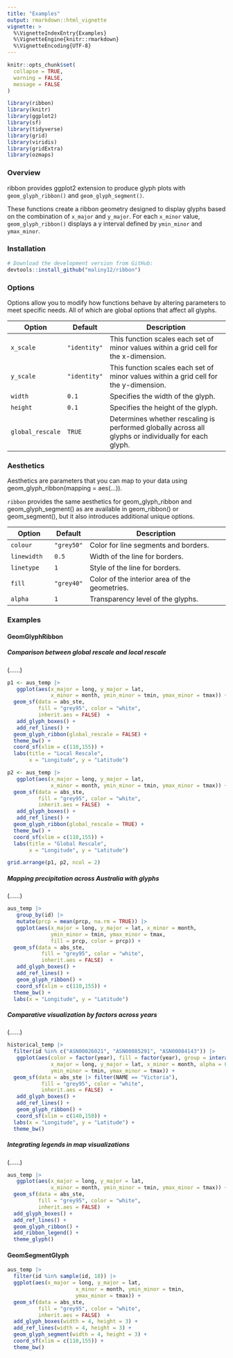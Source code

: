 ```yaml
---
title: "Examples"
output: rmarkdown::html_vignette
vignette: >
  %\VignetteIndexEntry{Examples}
  %\VignetteEngine{knitr::rmarkdown}
  %\VignetteEncoding{UTF-8}
---
```


```r
knitr::opts_chunk$set(
  collapse = TRUE,
  warning = FALSE,
  message = FALSE
)
```

```r
library(ribbon)
library(knitr)
library(ggplot2)
library(sf)
library(tidyverse)
library(grid)
library(viridis)
library(gridExtra)
library(ozmaps)
```
  
### Overview

ribbon provides ggplot2 extension to produce glyph plots with `geom_glyph_ribbon()` and 
`geom_glyph_segment()`.

These functions create a ribbon geometry designed to display glyphs
based on the combination of `x_major` and `y_major`. For each `x_minor`
value, `geom_glyph_ribbon()` displays a y interval defined by
`ymin_minor` and `ymax_minor`. 

### Installation

```r
# Download the development version from GitHub:
devtools::install_github("maliny12/ribbon")
```

### Options

Options allow you to modify how functions behave by altering parameters to meet specific needs. All of which are global options that affect all glyphs.

|Option          | Default      | Description
|--------------- | ------------ | ------------------------------------------------
| `x_scale`         | `"identity"`         | This function scales each set of minor values within a grid cell for the x-dimension.
|`y_scale`      | `"identity"`          | This function scales each set of minor values within a grid cell for the y-dimension.
|`width`         | `0.1`          |  Specifies the width of the glyph.
|`height`     | `0.1`     | Specifies the height of the glyph.
|`global_rescale`      | `TRUE`        | Determines whether rescaling is performed globally across all glyphs or individually for each glyph.

### Aesthetics

Aesthetics are parameters that you can map to your data using geom_glyph_ribbon(mapping = aes(...)).

`ribbon` provides the same aesthetics for geom_glyph_ribbon and geom_glyph_segment() as are available in geom_ribbon() or geom_segment(), but it also introduces additional unique options.

|Option          | Default      | Description
|--------------- | ------------ | ------------------------------------------------
| `colour`         | `"grey50"`         | Color for line segments and borders.
|`linewidth`      | `0.5`          | Width of the line for borders.
|`linetype`         | `1`          |  Style of the line for borders.
|`fill`     | `"grey40"`     | Color of the interior area of the geometries.
|`alpha`      | `1`        | Transparency level of the glyphs. 


### Examples
#### GeomGlyphRibbon
##### Comparison between global rescale and local rescale

(......)

```r

p1 <- aus_temp |>
   ggplot(aes(x_major = long, y_major = lat,
              x_minor = month, ymin_minor = tmin, ymax_minor = tmax)) +
  geom_sf(data = abs_ste,
          fill = "grey95", color = "white",
          inherit.aes = FALSE)  +
   add_glyph_boxes() +
   add_ref_lines() +
  geom_glyph_ribbon(global_rescale = FALSE) +
  theme_bw() +
  coord_sf(xlim = c(110,155)) +
  labs(title = "Local Rescale",
       x = "Longitude", y = "Latitude") 

p2 <- aus_temp |>
   ggplot(aes(x_major = long, y_major = lat,
              x_minor = month, ymin_minor = tmin, ymax_minor = tmax)) +
  geom_sf(data = abs_ste,
          fill = "grey95", color = "white",
          inherit.aes = FALSE)  +
   add_glyph_boxes() +
   add_ref_lines() +
  geom_glyph_ribbon(global_rescale = TRUE) +
  theme_bw() +
  coord_sf(xlim = c(110,155)) +
  labs(title = "Global Rescale",
       x = "Longitude", y = "Latitude") 

grid.arrange(p1, p2, ncol = 2) 

```

##### Mapping precipitation across Australia with glyphs

(......)

```r

aus_temp |>
   group_by(id) |>
   mutate(prcp = mean(prcp, na.rm = TRUE)) |>
   ggplot(aes(x_major = long, y_major = lat, x_minor = month,
              ymin_minor = tmin, ymax_minor = tmax,
              fill = prcp, color = prcp)) +
  geom_sf(data = abs_ste,
           fill = "grey95", color = "white",
           inherit.aes = FALSE)  +
   add_glyph_boxes() +
   add_ref_lines() +
   geom_glyph_ribbon() +
   coord_sf(xlim = c(110,155)) +
  theme_bw() +
  labs(x = "Longitude", y = "Latitude")

```

##### Comparative visualization by factors across years

(......)

```r

historical_temp |>
  filter(id %in% c("ASN00026021", "ASN00085291", "ASN00084143")) |>
   ggplot(aes(color = factor(year), fill = factor(year), group = interaction(year,id),
              x_major = long, y_major = lat, x_minor = month, alpha = 0.5,
              ymin_minor = tmin, ymax_minor = tmax)) +
  geom_sf(data = abs_ste |> filter(NAME == "Victoria"),
           fill = "grey95", color = "white",
           inherit.aes = FALSE)  +
   add_glyph_boxes() +
   add_ref_lines() +
   geom_glyph_ribbon() +
   coord_sf(xlim = c(140,150)) +
  labs(x = "Longitude", y = "Latitude") +
  theme_bw()

```

##### Integrating legends in map visualizations

(......)

```r
aus_temp |>
   ggplot(aes(x_major = long, y_major = lat,
              x_minor = month, ymin_minor = tmin, ymax_minor = tmax)) +
  geom_sf(data = abs_ste,
          fill = "grey95", color = "white",
          inherit.aes = FALSE)  +
  add_glyph_boxes() +
  add_ref_lines() +
  geom_glyph_ribbon() + 
  add_ribbon_legend() + 
  theme_glyph()
```

#### GeomSegmentGlyph

```r
aus_temp |>
  filter(id %in% sample(id, 18)) |>
  ggplot(aes(x_major = long, y_major = lat, 
                      x_minor = month, ymin_minor = tmin, 
                      ymax_minor = tmax)) +
  geom_sf(data = abs_ste,
          fill = "grey95", color = "white",
          inherit.aes = FALSE)  +
  add_glyph_boxes(width = 4, height = 3) +
  add_ref_lines(width = 4, height = 3) +
  geom_glyph_segment(width = 4, height = 3) +
  coord_sf(xlim = c(110,155)) +
  theme_bw()
  
```

